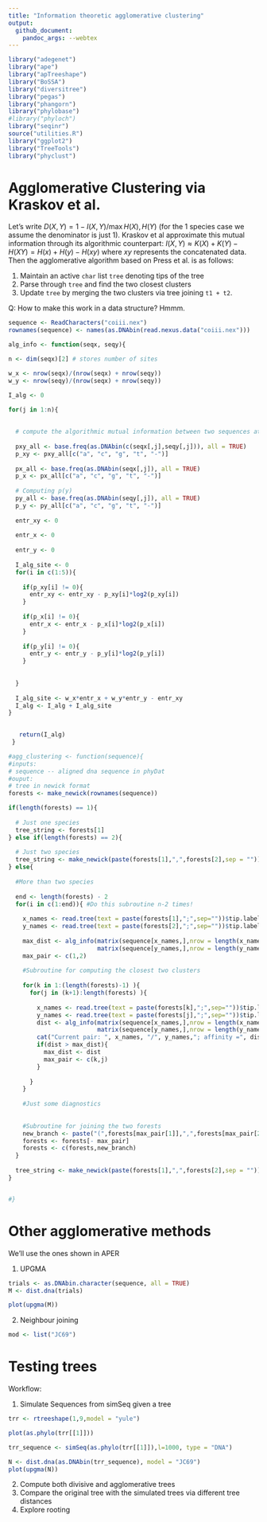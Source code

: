 ```yaml
---
title: "Information theoretic agglomerative clustering"
output:
  github_document:
    pandoc_args: --webtex
---
```


```r
library("adegenet")
library("ape")
library("apTreeshape")
library("BoSSA")
library("diversitree")
library("pegas")
library("phangorn")
library("phylobase")
#library("phyloch")
library("seqinr")
source("utilities.R")
library("ggplot2")
library("TreeTools")
library("phyclust")
```

# Agglomerative Clustering via Kraskov et al.

Let's write $D(X,Y) = 1 - I(X,Y)/\max{H(X), H(Y)}$ (for the 1 species case we assume the denominator is just 1). Kraskov et al approximate this mutual information through its algorithmic counterpart: $I(X,Y) \approx K(X) + K(Y) - H(XY) = H(x) + H(y) - H(xy)$ where $xy$ represents the concatenated data. Then the agglomerative algorithm based on Press et al. is as follows: 

1. Maintain an active `char` list `tree` denoting tips of the tree
2. Parse through `tree` and find the two closest clusters 
3. Update `tree` by merging the two clusters via tree joining `t1 + t2`. 

Q: How to make this work in a data structure? Hmmm. 

```r
sequence <- ReadCharacters("coiii.nex")
rownames(sequence) <- names(as.DNAbin(read.nexus.data("coiii.nex")))

```


```r
alg_info <- function(seqx, seqy){

n <- dim(seqx)[2] # stores number of sites 

w_x <- nrow(seqx)/(nrow(seqx) + nrow(seqy))
w_y <- nrow(seqy)/(nrow(seqx) + nrow(seqy))

I_alg <- 0

for(j in 1:n){
  
  
  # compute the algorithmic mutual information between two sequences at one site
  
  pxy_all <- base.freq(as.DNAbin(c(seqx[,j],seqy[,j])), all = TRUE)
  p_xy <- pxy_all[c("a", "c", "g", "t", "-")]
  
  px_all <- base.freq(as.DNAbin(seqx[,j]), all = TRUE)
  p_x <- px_all[c("a", "c", "g", "t", "-")]
  
  # Computing p(y)
  py_all <- base.freq(as.DNAbin(seqy[,j]), all = TRUE)
  p_y <- py_all[c("a", "c", "g", "t", "-")]
  
  entr_xy <- 0
  
  entr_x <- 0
  
  entr_y <- 0 
  
  I_alg_site <- 0
  for(i in c(1:5)){
    
    if(p_xy[i] != 0){
      entr_xy <- entr_xy - p_xy[i]*log2(p_xy[i])
    }
    
    if(p_x[i] != 0){
      entr_x <- entr_x - p_x[i]*log2(p_x[i])
    }
    
    if(p_y[i] != 0){
      entr_y <- entr_y - p_y[i]*log2(p_y[i])
    }
    
    
  }
  
  I_alg_site <- w_x*entr_x + w_y*entr_y - entr_xy 
  I_alg <- I_alg + I_alg_site
}

  
   return(I_alg)
 }

```


```r
#agg_clustering <- function(sequence){
#inputs: 
# sequence -- aligned dna sequence in phyDat
#ouput:
# tree in newick format 
forests <- make_newick(rownames(sequence))

if(length(forests) == 1){
  
  # Just one species 
  tree_string <- forests[1]
} else if(length(forests) == 2){
  
  # Just two species 
  tree_string <- make_newick(paste(forests[1],",",forests[2],sep = ""))
} else{
  
  #More than two species 
  
  end <- length(forests) - 2 
  for(i in c(1:end)){ #Do this subroutine n-2 times! 
    
    x_names <- read.tree(text = paste(forests[1],";",sep=""))$tip.label
    y_names <- read.tree(text = paste(forests[2],";",sep=""))$tip.label
    
    max_dist <- alg_info(matrix(sequence[x_names,],nrow = length(x_names)), 
                         matrix(sequence[y_names,],nrow = length(y_names)))
    max_pair <- c(1,2)
    
    #Subroutine for computing the closest two clusters 
    
    for(k in 1:(length(forests)-1) ){
      for(j in (k+1):length(forests) ){
        
        x_names <- read.tree(text = paste(forests[k],";",sep=""))$tip.label
        y_names <- read.tree(text = paste(forests[j],";",sep=""))$tip.label
        dist <- alg_info(matrix(sequence[x_names,],nrow = length(x_names)), 
                         matrix(sequence[y_names,],nrow = length(y_names)))
        cat("Current pair: ", x_names, "/", y_names,"; affinity =", dist,"\n")
        if(dist > max_dist){
          max_dist <- dist
          max_pair <- c(k,j)
        }
        
      }
    }
    
    #Just some diagnostics 
    
    
    #Subroutine for joining the two forests 
    new_branch <- paste("(",forests[max_pair[1]],",",forests[max_pair[2]],")",sep="")
    forests <- forests[- max_pair]
    forests <- c(forests,new_branch)
  }
  
  tree_string <- make_newick(paste(forests[1],",",forests[2],sep = ""))
}


#}
```

# Other agglomerative methods 

We'll use the ones shown in APER

1. UPGMA

```r
trials <- as.DNAbin.character(sequence, all = TRUE)
M <- dist.dna(trials)

plot(upgma(M))
```

2. Neighbour joining 

```r
mod <- list("JC69")
```


# Testing trees 

Workflow: 

1. Simulate Sequences from simSeq given a tree 

```r
trr <- rtreeshape(1,9,model = "yule")

```

```r
plot(as.phylo(trr[[1]]))
```

```r
trr_sequence <- simSeq(as.phylo(trr[[1]]),l=1000, type = "DNA")
```

```r
N <- dist.dna(as.DNAbin(trr_sequence), model = "JC69")
plot(upgma(N))
```


2. Compute both divisive and agglomerative trees 
3. Compare the original tree with the simulated trees via different tree distances 
4. Explore rooting


